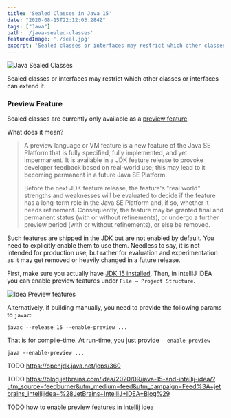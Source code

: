 ```yaml
---
title: 'Sealed Classes in Java 15'
date: "2020-08-15T22:12:03.284Z"
tags: ["Java"]
path: '/java-sealed-classes'
featuredImage: './seal.jpg'
excerpt: 'Sealed classes or interfaces may restrict which other classes or interfaces can extend it.'
---
```


![Java Sealed Classes](./seal.jpg)

Sealed classes or interfaces may restrict which other classes or interfaces can extend it.

### Preview Feature
Sealed classes are currently only available as a [preview feature](https://openjdk.java.net/jeps/12).

What does it mean?

>A preview language or VM feature is a new feature of the Java SE Platform that is fully specified, fully implemented, and yet impermanent. It is available in a JDK feature release to provoke developer feedback based on real-world use; this may lead to it becoming permanent in a future Java SE Platform.
> 
>Before the next JDK feature release, the feature's "real world" strengths and weaknesses will be evaluated to decide if the feature has a long-term role in the Java SE Platform and, if so, whether it needs refinement. Consequently, the feature may be granted final and permanent status (with or without refinements), or undergo a further preview period (with or without refinements), or else be removed.

Such features are shipped in the JDK but are not enabled by default. You need to explicitly enable them to use them. Needless to say, it is not intended for production use, but rather for evaluation and experimentation as it may get removed or heavily changed in a future release.

First, make sure you actually have [JDK 15 installed](https://jdk.java.net/15/). Then, in IntelliJ IDEA you can enable preview features under `File → Project Structure`.

![Idea Preview features](idea-enable-preview-features.png)

Alternatively, if building manually, you need to provide the following params to `javac`:

```
javac --release 15 --enable-preview ...
```

That is for compile-time. At run-time, you just provide `--enable-preview`

```
java --enable-preview ...
```


TODO https://openjdk.java.net/jeps/360

TODO https://blog.jetbrains.com/idea/2020/09/java-15-and-intellij-idea/?utm_source=feedburner&utm_medium=feed&utm_campaign=Feed%3A+jetbrains_intellijidea+%28JetBrains+IntelliJ+IDEA+Blog%29

TODO how to enable preview features in intellij idea